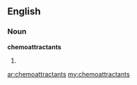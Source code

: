 ==English==

===Noun===
'''chemoattractants'''

# {{plural of|chemoattractant}}

[[ar:chemoattractants]]
[[my:chemoattractants]]